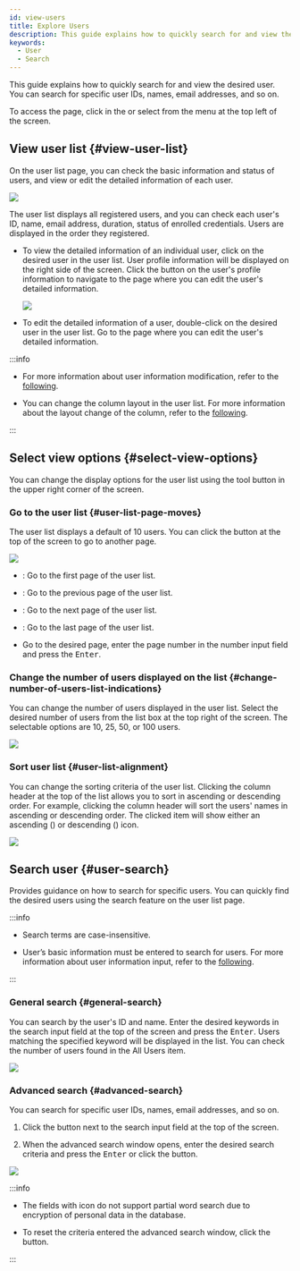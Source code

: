 ```yaml
---
id: view-users
title: Explore Users
description: This guide explains how to quickly search for and view the desired user.
keywords:
  - User
  - Search
---
```


This guide explains how to quickly search for and view the desired user. You can search for specific user IDs, names, email addresses, and so on.

To access the <Cmd sid='shell.header.user' /> page, click <Cmd sid='shell.header.user' /> in the <Cmd sid='shell.header.launcher' /> or select <Cmd sid='shell.header.user' /> from the menu at the top left of the screen.

## View user list {#view-user-list}

On the user list page, you can check the basic information and status of users, and view or edit the detailed information of each user.

<Image src='/img/biostarx-users-list.png' />

The user list displays all registered users, and you can check each user's ID, name, email address, duration, status of enrolled credentials. Users are displayed in the order they registered.

* To view the detailed information of an individual user, click on the desired user in the user list. User profile information will be displayed on the right side of the screen. Click the <Cmd sid='team.user.preview.button.seeMore' /> button on the user's profile information to navigate to the page where you can edit the user's detailed information.

  <Image src='/img/biostarx-users-list-view-profile.png' />

* To edit the detailed information of a user, double-click on the desired user in the user list. Go to the page where you can edit the user's detailed information.

:::info

* For more information about user information modification, refer to the [following](edit-user).

* You can change the column layout in the user list. For more information about the layout change of the column, refer to the [following](view-users#user-list-column-settings).

:::

## Select view options {#select-view-options}

You can change the display options for the user list using the tool button in the upper right corner of the screen.

### Go to the user list {#user-list-page-moves}

The user list displays a default of 10 users. You can click the button at the top of the screen to go to another page.

<Image src='/img/biostarx-users-list-pagenation.png' />

* <IcFirst /> : Go to the first page of the user list.

* <IcFw /> : Go to the previous page of the user list.

* <IcBw /> : Go to the next page of the user list.

* <IcLast /> : Go to the last page of the user list.

* Go to the desired page, enter the page number in the number input field and press the <Kbd>Enter</Kbd>.

### Change the number of users displayed on the list {#change-number-of-users-list-indications}

You can change the number of users displayed in the user list. Select the desired number of users from the list box at the top right of the screen. The selectable options are 10, 25, 50, or 100 users.

<Image src='/img/biostarx-users-list-select-row.png' />

### Sort user list {#user-list-alignment}

You can change the sorting criteria of the user list. Clicking the column header at the top of the list allows you to sort in ascending or descending order. For example, clicking the column header <Cmd sid='team.user.table.firstName' /> will sort the users' names in ascending or descending order. The clicked item will show either an ascending (<IcAscend />) or descending (<IcDescend />) icon.

<Image src='/img/biostarx-users-list-order.png' />

## Search user {#user-search}

Provides guidance on how to search for specific users. You can quickly find the desired users using the search feature on the user list page.

:::info

* Search terms are case-insensitive.

* User’s basic information must be entered to search for users. For more information about user information input, refer to the [following](add-user-basic-info).

:::

### General search {#general-search}

You can search by the user's ID and name. Enter the desired keywords in the search input field at the top of the screen and press the <Kbd>Enter</Kbd>. Users matching the specified keyword will be displayed in the list. You can check the number of users found in the <Cmd>All Users</Cmd> item.

<Image src='/img/biostarx-users-search-result.png' />

### Advanced search {#advanced-search}

You can search for specific user IDs, names, email addresses, and so on. 

1. Click the <IcAdvSearch /> button next to the search input field at the top of the screen. 

2. When the advanced search window opens, enter the desired search criteria and press the <Kbd>Enter</Kbd> or click the <Cmd sid='common.search' /> button.

<Image src='/img/biostarx-users-advanced-search.png' />

:::info

* The fields with <IcTips /> icon do not support partial word search due to encryption of personal data in the database.

* To reset the criteria entered the advanced search window, click the <Cmd sid='common.clearAll' /> button.

:::
